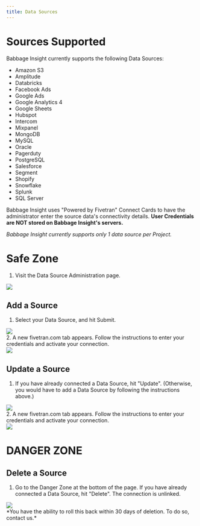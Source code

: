 ```yaml
---
title: Data Sources
---
```


# Sources Supported

Babbage Insight currently supports the following Data Sources:
* Amazon S3
* Amplitude
* Databricks
* Facebook Ads
* Google Ads
* Google Analytics 4
* Google Sheets
* Hubspot
* Intercom
* Mixpanel
* MongoDB
* MySQL
* Oracle
* Pagerduty
* PostgreSQL
* Salesforce
* Segment
* Shopify
* Snowflake
* Splunk
* SQL Server

Babbage Insight uses "Powered by Fivetran" Connect Cards to have the
administrator enter the source data's connectivity details. **User Credentials are NOT stored on Babbage Insight's servers.** 

*Babbage Insight currently supports only 1 data source per Project.*

# Safe Zone

1. Visit the Data Source Administration page.
<img src="assets/dashboard/source-admin.png" style="display: block; margin: 0 auto;"/>

## Add a Source
1. Select your Data Source, and hit Submit.
<img src="assets/dashboard/source-select.png" style="display: block; margin: 0 auto;"/>
2. A new fivetran.com tab appears. Follow the instructions to enter your
   credentials and activate your connection.
<img src="assets/dashboard/fivetran-connect.png" style="display: block; margin: 0 auto;"/>

## Update a Source
1. If you have already connected a Data Source, hit "Update". (Otherwise, you
   would have to add a Data Source by following the instructions above.)
<img src="assets/dashboard/update-source.png" style="display: block; margin: 0 auto;"/>
2. A new fivetran.com tab appears. Follow the instructions to enter your
   credentials and activate your connection.
<img src="assets/dashboard/fivetran-connect.png" style="display: block; margin: 0 auto;"/>


# DANGER ZONE
## Delete a Source
1. Go to the Danger Zone at the bottom of the page. If you have already
   connected a Data Source, hit "Delete". The connection is unlinked.
<img src="assets/dashboard/delete-source.png" style="display: block; margin: 0 auto;"/>
*You have the ability to roll this back within 30 days of deletion. To do so,
contact us.*

